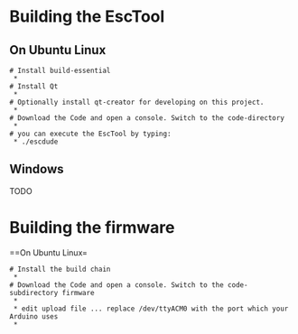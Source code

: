 =Building the EscTool=

==On Ubuntu Linux==
 # Install build-essential
  * {{{sudo apt-get install build-essential}}}
 # Install Qt
  * {{{sudo apt-get install libqt4-dev}}}
 # Optionally install qt-creator for developing on this project.
  * {{{sudo apt-get install qt-creator}}}
 # Download the Code and open a console. Switch to the code-directory
  * {{{qmake && make}}}
 # you can execute the EscTool by typing:
  * ./escdude

== Windows ==
TODO

=Building the firmware=

==On Ubuntu Linux=
 # Install the build chain
  * {{{sudo apt-get install avr-libc binutils-avr gcc-avr avrdude}}}
 # Download the Code and open a console. Switch to the code-subdirectory firmware
  * {{{./build}}}
  * edit upload file ... replace /dev/ttyACM0 with the port which your Arduino uses
  * {{{./upload}}}
